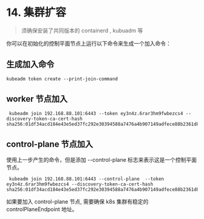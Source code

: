 # 14. 集群扩容

> 须确保安装了共同版本的 containerd , kubuadm 等

你可以在初始化的控制平面节点上运行以下命令来生成一个加入命令：

## 生成加入命令

```
kubeadm token create --print-join-command
```

## worker 节点加入
```
 kubeadm join 192.168.88.101:6443 --token ey3n4z.6rar3hm9fwbezcs4 --discovery-token-ca-cert-hash sha256:01df34acd184e43e5ed37fc292e30394588a7476a4b907149adfece88b2361d8
```

## control-plane 节点加入

使用上一步产生的命令，但是添加 --control-plane 标志来表示这是一个控制平面节点。

```
 kubeadm join 192.168.88.101:6443 --control-plane  --token ey3n4z.6rar3hm9fwbezcs4 --discovery-token-ca-cert-hash sha256:01df34acd184e43e5ed37fc292e30394588a7476a4b907149adfece88b2361d8
```

如果要加入 control-plane 节点, 需要确保 k8s 集群有稳定的 controlPlaneEndpoint 地址。

